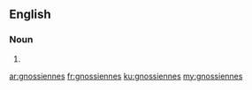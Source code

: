 ==English==

===Noun===
{{head|en|plural}}

# {{plural of|gnossienne|lang=en}}

[[ar:gnossiennes]]
[[fr:gnossiennes]]
[[ku:gnossiennes]]
[[my:gnossiennes]]